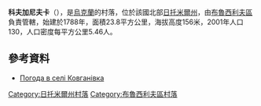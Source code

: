 {{coord|50|21|29|N|29|37|29|E|scale:30000|display=title}}

'''科夫加尼夫卡'''（{{lang-uk|Ковганівка}}），是[[烏克蘭|烏克蘭]]的村落，位於該國北部[[日托米爾州|日托米爾州]]，由[[布魯西利夫區|布魯西利夫區]]負責管轄，始建於1788年，面積23.8平方公里，海拔高度156米，2001年人口130，人口密度每平方公里5.46人。

==參考資料==
* [http://weather.in.ua/ua/zhitomirskaja/10886 Погода в селі Ковганівка] {{Wayback|url=http://weather.in.ua/ua/zhitomirskaja/10886 |date=20111219123221 }}

{{DEFAULTSORT:Ковганівка}}
[[Category:日托米爾州村落|Category:日托米爾州村落]]
[[Category:布魯西利夫區村落|Category:布魯西利夫區村落]]


{{Zhytomyr-geo-stub}}
